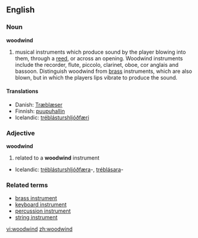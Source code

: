 ==English==

===Noun===
'''woodwind'''

# musical instruments which produce sound by the player blowing into them, through a [[reed]], or across an opening. Woodwind instruments include the recorder, flute, piccolo, clarinet, oboe, cor anglais and bassoon. Distinguish woodwind from [[brass]] instruments, which are also blown, but in which the players lips vibrate to produce the sound.

====Translations====
{{trans-top}}
*Danish: [http://da.wikipedia.org/wiki/Tr%C3%A6bl%C3%A6ser Træblæser]
*Finnish: [[puupuhallin]]
*Icelandic: [[tréblásturshljóðfæri]] {{n}}
{{trans-mid}}
{{trans-bottom}}

===Adjective===
'''woodwind'''

# related to a '''woodwind''' instrument

{{trans-top}}
*Icelandic: [[tréblásturshljóðfæra]]-, [[tréblásara]]-
{{trans-mid}}
{{trans-bottom}}

===Related terms===
*[[brass instrument]]
*[[keyboard instrument]]
*[[percussion instrument]]
*[[string instrument]]

[[vi:woodwind]]
[[zh:woodwind]]